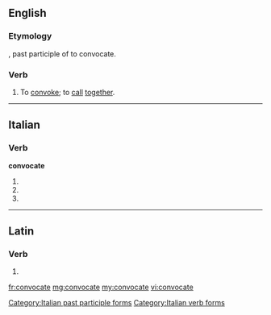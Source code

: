 ==English==

===Etymology===
{{etyl|la|en}} {{lena}} {{term|convocatus|lang=la}}, past participle of {{term|convocare|lang=la}} to convocate.

===Verb===
{{en-verb|convocat|ed}}

# {{obsolete|transitive}} To [[convoke]]; to [[call]] [[together]].
#: {{rfquotek|May (Lucan)}}

{{Webster 1913}}

----

==Italian==

===Verb===
'''convocate'''

# {{conjugation of|convocare||2|p|pres|ind|lang=it}}
# {{conjugation of|convocare||2|p|imp|lang=it}}
# {{form of|[[feminine|Feminine]] plural|convocato}}

[[Category:Italian past participle forms]]
[[Category:Italian verb forms]]

----

==Latin==

===Verb===
{{la-verb-form|convocāte}}

# {{conjugation of|convoco|convocō|2|p|pres|act|imp|lang=la}}


[[fr:convocate]]
[[mg:convocate]]
[[my:convocate]]
[[vi:convocate]]